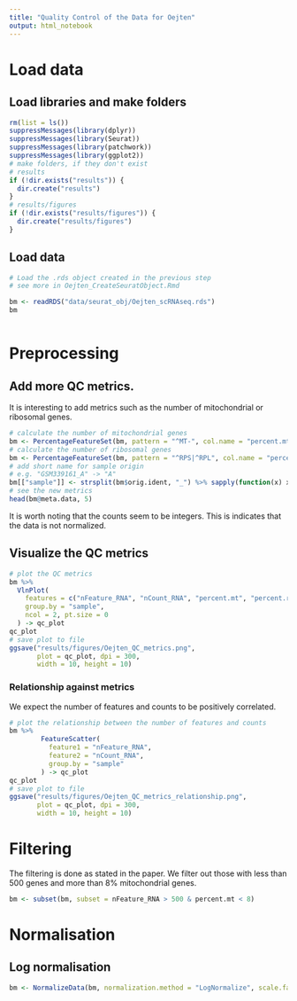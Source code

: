 ---
title: "Quality Control of the Data for Oejten"
output: html_notebook
---


# Load data
## Load libraries and make folders
```{r load libraries}
rm(list = ls())
suppressMessages(library(dplyr))
suppressMessages(library(Seurat))
suppressMessages(library(patchwork))
suppressMessages(library(ggplot2))
# make folders, if they don't exist
# results
if (!dir.exists("results")) {
  dir.create("results")
}
# results/figures
if (!dir.exists("results/figures")) {
  dir.create("results/figures")
}

```

## Load data
```{r load data}
# Load the .rds object created in the previous step
# see more in Oejten_CreateSeuratObject.Rmd

bm <- readRDS("data/seurat_obj/Oejten_scRNAseq.rds")
bm
```
```
```

# Preprocessing
## Add more QC metrics.
It is interesting to add metrics such as the number of mitochondrial or ribosomal genes.
```{r add more QC metrics}
# calculate the number of mitochondrial genes
bm <- PercentageFeatureSet(bm, pattern = "^MT-", col.name = "percent.mt")
# calculate the number of ribosomal genes
bm <- PercentageFeatureSet(bm, pattern = "^RPS|^RPL", col.name = "percent.ribo")
# add short name for sample origin
# e.g. "GSM339161_A" -> "A"
bm[["sample"]] <- strsplit(bm$orig.ident, "_") %>% sapply(function(x) x[2])
# see the new metrics
head(bm@meta.data, 5)
```

It is worth noting that the counts seem to be integers.
This is indicates that the data is not normalized.

## Visualize the QC metrics
```{r visualize the QC metrics}
# plot the QC metrics
bm %>%
  VlnPlot(
    features = c("nFeature_RNA", "nCount_RNA", "percent.mt", "percent.ribo"),
    group.by = "sample",
    ncol = 2, pt.size = 0
  ) -> qc_plot
qc_plot
# save plot to file
ggsave("results/figures/Oejten_QC_metrics.png",
       plot = qc_plot, dpi = 300,
       width = 10, height = 10)
```

### Relationship against metrics
We expect the number of features and counts to be positively correlated.
```{r relationship against metrics}
# plot the relationship between the number of features and counts
bm %>%
        FeatureScatter(
          feature1 = "nFeature_RNA",
          feature2 = "nCount_RNA",
          group.by = "sample"
        ) -> qc_plot
qc_plot
# save plot to file
ggsave("results/figures/Oejten_QC_metrics_relationship.png",
       plot = qc_plot, dpi = 300,
       width = 10, height = 10)
```

# Filtering
The filtering is done as stated in the paper.
We filter out those with less than 500 genes and more than 8% mitochondrial genes.
```{r filtering}
bm <- subset(bm, subset = nFeature_RNA > 500 & percent.mt < 8)
```



# Normalisation
## Log normalisation
```{r log normalisation}
bm <- NormalizeData(bm, normalization.method = "LogNormalize", scale.factor = 10000)
```
